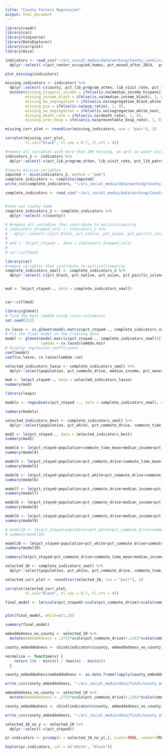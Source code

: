 ```yaml
---
title: "County Factors Regression"
output: html_document
---
```


```r
library(readr)
library(car)
library(tidyverse)
library(DataExplorer)
library(corrplot)
library(mice)
```

```r
indicators <- read_csv("~/ari_social_media/data/working/County_Level/county_level_indicators.csv") %>%
  dplyr::select(-c(pct_renter_occupied_homes, pct_moved_after_2014,  pct_moved_2010_2014, pct_moved_2000_2009, pct_moved_1990_1999, pct_moved_1980_1989, pct_moved_1979_earlier, pct_movers_within_county, pct_health_ins))

```

```r
plot_missing(indicators)

missing_indicators <- indicators %>%
  dplyr::select(-c(county, pct_lib_program_atten, lib_visit_rate, pct_lib_patrons, lib_hours_per_person, water_violations))%>%
  mutate(missing_hispanic_income = ifelse(is.na(median_income_hispanic), 1, 0),
         missing_income_black = ifelse(is.na(median_income_black), 1, 0),
         missing_bw_segregation = ifelse(is.na(segregation_black_white), 1, 0),
         missing_pcp = ifelse(is.na(pcp_ratio), 1, 0),
         missing_nw_segregation = ifelse(is.na(segregation_white_non), 1, 0),
         missing_death_rate = ifelse(is.na(death_rate), 1, 0),
         missing_prev_hosp = ifelse(is.na(preventable_hosp_rate), 1, 0))

missing_corr_plot <- round(cor(missing_indicators, use = "pair"), 2)

corrplot(missing_corr_plot,
         tl.col="black", tl.cex = 0.7, tl.srt = 45)
```

```r
#remove all variables with more than 20% missing, as well as water violations (appears to be missing not at random), and percent registered voted and percent less than high school (perfectly correlated with other variables)
indicators_2 <- indicators %>%
  dplyr::select(-c(pct_lib_program_atten, lib_visit_rate, pct_lib_patrons, lib_hours_per_person, water_violations, pct_reg_voted, pct_less_than_hs))

#impute missing variables
imputed <- mice(indicators_2, method = "pmm")
complete_indicators <- complete(imputed)
write_csv(complete_indicators, "~/ari_social_media/data/working/County_Level/county_level_indicators_w_imputation.csv")

complete_indicators <- read_csv("~/ari_social_media/data/working/County_Level/county_level_indicators_w_imputation.csv")


#take out county name
complete_indicators_2 <- complete_indicators %>%
  dplyr::select(-c(county))
```

```r
# #remove all variables that contribute to multicolinearity
# indicators_dropped_cols <- indicators_2 %>%
#   dplyr::select(-c(pct_black, pct_native, pct_asian, pct_pacific_islander, pct_race_other, pct_private_health_ins, pct_public_health_ins, pct_some_college, pct_associates, pct_bachelors, pct_grad_degree, pct_hs_or_higher, pct_less_than_hs, pct_attained_hs, pct_fair_poor_health, pct_children_poverty, pct_food_insecure, median_income_white, median_income_black, median_income_hispanic, pct_child_food_insecure, pct_commute_drive, pct_commute_carpool, pct_commute_public, pct_commute_walk, pct_commute_other, pct_work_home, severe_housing_problems))
# 
# mod <- lm(pct_stayed~., data = indicators_dropped_cols)
# 
# car::vif(mod)
```

```r
library(car)
#remove variables that contribute to multicollinearity
complete_indicators_small <- complete_indicators_2 %>%
  dplyr::select(-c(pct_black, pct_native, pct_asian, pct_pacific_islander, pct_race_other, pct_commute_carpool, pct_commute_public, pct_commute_walk, pct_commute_other, pct_work_home, pct_private_health_ins, pct_public_health_ins, pct_attained_hs, pct_some_college, pct_associates, pct_bachelors, pct_grad_degree, pct_hs_or_higher, pct_college_or_higher, median_income_white, median_income_black, median_income_hispanic, pct_child_food_insecure, segregation_black_white, pct_registered, pct_children_poverty, pct_impoverished, pct_food_insecure, pct_fair_poor_health))


mod <- lm(pct_stayed~., data = complete_indicators_small)


car::vif(mod)
```

```r
library(glmnet)
# Find the best lambda using cross-validation
set.seed(123) 

cv.lasso <- cv.glmnet(model.matrix(pct_stayed~., complete_indicators_small)[,-1], complete_indicators_small$pct_stayed, alpha = 1, family = "gaussian")
# Fit the final model on the training data
model <- glmnet(model.matrix(pct_stayed~., complete_indicators_small)[,-1], complete_indicators_small$pct_stayed, alpha = 1, family = "gaussian",
                lambda = cv.lasso$lambda.min)
# Display regression coefficients
coef(model)
coef(cv.lasso, cv.lasso$lambda.1se)

selected_indicators_lasso <- complete_indicators_small %>%
  dplyr::select(population, pct_commute_drive, median_income, pct_owner_occupied_homes, pct_enrolled_prek, social_assoc_rate, segregation_white_non, segregation_white_non, pct_rural, pct_stayed)

mod <- lm(pct_stayed~., data = selected_indicators_lasso)
summary(mod)
```


```r
library(leaps)

models <- regsubsets(pct_stayed ~., data = complete_indicators_small, nvmax = 10, nbest=1)

summary(models)

selected_indicators_best <- complete_indicators_small %>%
  dplyr::select(population, pct_white, pct_commute_drive, commute_time_mean, median_income, pct_owner_occupied_homes, preventable_hosp_rate, air_pollution, segregation_white_non, pct_rural, pct_stayed)

mod2 <- lm(pct_stayed~., data = selected_indicators_best)
summary(mod2)
```

```r
model4 <- lm(pct_stayed~population+commute_time_mean+median_income+pct_owner_occupied_homes, data = complete_indicators_small)
summary(model4)

model5 <- lm(pct_stayed~population+pct_commute_drive+commute_time_mean+median_income+pct_owner_occupied_homes, data = complete_indicators_small)
summary(model5)

model6 <- lm(pct_stayed~population+pct_white+pct_commute_drive+commute_time_mean+median_income+pct_owner_occupied_homes, data = complete_indicators_small)
summary(model6)

model7 <- lm(pct_stayed~population+pct_commute_drive+median_income+pct_owner_occupied_homes+air_pollution+pct_rural+child_abuse_rate, data = complete_indicators_small)
summary(model7)

model8 <- lm(pct_stayed~population+pct_commute_drive+median_income+pct_owner_occupied_homes+air_pollution+segregation_white_non+pct_rural+child_abuse_rate, data = complete_indicators_small)
summary(model8)

model9 <- lm(pct_stayed~population+pct_commute_drive+median_income+pct_owner_occupied_homes+income_ratio+air_pollution+segregation_white_non+pct_rural+child_abuse_rate, data = complete_indicators_small)
summary(model9)

# model10 <- lm(pct_stayed~population+pct_white+pct_commute_drive+commute_time_mean+median_income+pct_owner_occupied_homes+preventable_hosp_rate+air_pollution+segregation_white_non+pct_rural, data = complete_indicators_small)
# summary(model10)

model10 <- lm(pct_stayed~population+pct_white+pct_commute_drive+commute_time_mean+median_income+income_ratio+air_pollution+segregation_white_non+pct_rural+pct_voted, data = complete_indicators_small)
summary(model10)
```

```r
summary(lm(pct_stayed~pct_commute_drive+commute_time_mean+median_income+income_ratio+air_pollution+pct_white+segregation_white_non+population+pct_rural+pct_voted, data = complete_indicators_small))

selected_10 <- complete_indicators_small %>%
  dplyr::select(population, pct_white, pct_commute_drive, commute_time_mean, median_income, income_ratio, air_pollution, segregation_white_non, pct_rural, pct_voted, pct_stayed)

selected_corr_plot <- round(cor(selected_10, use = "pair"), 2)

corrplot(selected_corr_plot,
         tl.col="black", tl.cex = 0.7, tl.srt = 45)

final_model <- lm(scale(pct_stayed)~scale(pct_commute_drive)+scale(commute_time_mean)+scale(median_income)+scale(income_ratio)+scale(air_pollution)+scale(pct_white)+scale(segregation_white_non)+scale(population)+scale(pct_rural)+scale(pct_voted), data = selected_10)


plot(final_model, which=c(1,2))

summary(final_model)

```

```r

embeddedness_no_county <- selected_10 %>%
  mutate(embeddedness = .2715*scale(pct_commute_drive)+.2192*scale(commute_time_mean)-.4399*scale(median_income)-.1851*scale(income_ratio)+.1279*scale(air_pollution)+.1552*scale(pct_white)+.1302*scale(segregation_white_non)+.2676*scale(population)+.3267*scale(pct_rural)+.1623*scale(pct_voted))

county_embeddedness <- cbind(indicators$county, embeddedness_no_county)

normalize <- function(x) {
    return ((x - min(x)) / (max(x) - min(x)))
  }

county_embeddedness$embeddedness <- as.data.frame(lapply(county_embeddedness["embeddedness"], normalize))

write_csv(county_embeddedness, "~/ari_social_media/data/final/county_embeddedness_normalized.csv")


```

```r

embeddedness_no_county <- selected_10 %>%
  mutate(embeddedness = .2715*scale(pct_commute_drive)+.2192*scale(commute_time_mean)-.4399*scale(median_income)-.1851*scale(income_ratio)+.1279*scale(air_pollution)+.1552*scale(pct_white)+.1302*scale(segregation_white_non)+.2676*scale(population)+.3267*scale(pct_rural)+.1623*scale(pct_voted))

county_embeddedness <- cbind(indicators$county, embeddedness_no_county)

write_csv(county_embeddedness, "~/ari_social_media/data/final/county_embeddedness.csv")

```


```r
selected_10_no_y <- selected_10 %>%
  dplyr::select(-c(pct_stayed))

pr.indicators <- prcomp(x = selected_10_no_y[,], scale=TRUE, center=TRUE)

biplot(pr.indicators, col = c("white", "black"))

```